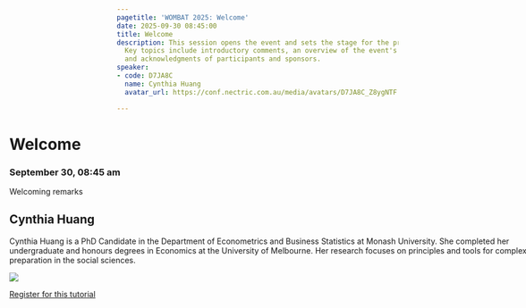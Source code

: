 ```yaml
---
pagetitle: 'WOMBAT 2025: Welcome'
date: 2025-09-30 08:45:00
title: Welcome
description: This session opens the event and sets the stage for the program ahead.
  Key topics include introductory comments, an overview of the event's objectives,
  and acknowledgments of participants and sponsors.
speaker:
- code: D7JA8C
  name: Cynthia Huang
  avatar_url: https://conf.nectric.com.au/media/avatars/D7JA8C_Z8ygNTF.jpeg

---
```


:::::: {.grid style="width: 100vw;  transform: translateX(-20%);"}
::: {#sponsors_banner .g-col-12 .title}
# Welcome

### September 30, 08:45 am
:::

::: {.g-col-12 .full_text_block}

Welcoming remarks

::: speaker
## Cynthia Huang

Cynthia Huang is a PhD Candidate in the Department of Econometrics and Business Statistics at Monash University. She completed her undergraduate and honours degrees in Economics at the University of Melbourne. Her research focuses on principles and tools for complex data preparation in the social sciences.

![](https://conf.nectric.com.au/media/avatars/D7JA8C_Z8ygNTF.jpeg)
:::


::: register-btn
[Register for this tutorial](/participation/register.html)
:::

:::

<div>

</div>
::::::
